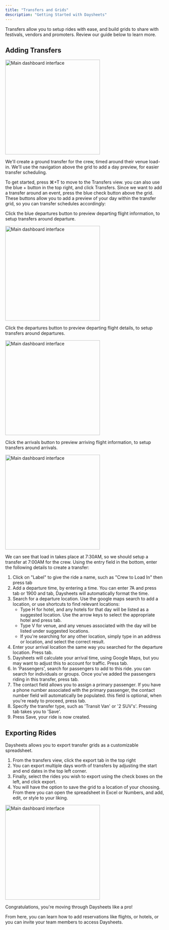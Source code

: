 ```yaml
---
title: "Transfers and Grids"
description: "Getting Started with Daysheets"
---
```


Transfers allow you to setup rides with ease, and build grids to share with
festivals, vendors and promoters. Review our guide below to learn more.

## Adding Transfers

<img
  src="/images/getting-started/download-daysheets/test.png"
  alt="Main dashboard interface"
  height="300"
  className="rounded-lg"
/>

We'll create a ground transfer for the crew, timed around their venue load-in.
We'll use the navigation above the grid to add a day preview, for easier
transfer scheduling.

To get started, press ⌘+T to move to the Transfers view. you can also use the
blue + button in the top right, and click Transfers. Since we want to add a
transfer around an event, press the blue check button above the grid. These
buttons allow you to add a preview of your day within the transfer grid, so you
can transfer schedules accordingly:

Click the blue departures button to preview departing flight information, to
setup transfers around departure.

<img
  src="/images/getting-started/download-daysheets/test.png"
  alt="Main dashboard interface"
  height="300"
  className="rounded-lg"
/>

Click the departures button to preview departing flight details, to setup
transfers around departures.

<img
  src="/images/getting-started/download-daysheets/test.png"
  alt="Main dashboard interface"
  height="300"
  className="rounded-lg"
/>

Click the arrivals button to preview arriving flight information, to setup
transfers around arrivals.

<img
  src="/images/getting-started/download-daysheets/test.png"
  alt="Main dashboard interface"
  height="300"
  className="rounded-lg"
/>

We can see that load in takes place at 7:30AM, so we should setup a transfer at
7:00AM for the crew. Using the entry field in the bottom, enter the following
details to create a transfer:

1. Click on "Label" to give the ride a name, such as "Crew to Load In" then
   press tab
2. Add a departure time, by entering a time. You can enter 7A and press tab or
   1900 and tab, Daysheets will automatically format the time.
3. Search for a departure location. Use the google maps search to add a
   location, or use shortcuts to find relevant locations:
   - Type H for hotel, and any hotels for that day will be listed as a
     suggested location. Use the arrow keys to select the appropriate hotel and
     press tab.
   - Type V for venue, and any venues associated with the day will be listed
     under suggested locations.
   - If you're searching for any other location, simply type in an address or
     location, and select the correct result.
4. Enter your arrival location the same way you searched for the departure
   location. Press tab.
5. Daysheets will calculate your arrival time, using Google Maps, but you may
   want to adjust this to account for traffic. Press tab.
6. In 'Passengers', search for passengers to add to this ride. you can search
   for individuals or groups. Once you've added the passengers riding in this
   transfer, press tab.
7. The contact field allows you to assign a primary passenger. If you have a
   phone number associated with the primary passenger, the contact number field
   will automatically be populated. this field is optional, when you're ready
   to proceed, press tab.
8. Specify the transfer type, such as 'Transit Van' or '2 SUV's'. Pressing tab
   takes you to 'Save'.
9. Press Save, your ride is now created.

## Exporting Rides

Daysheets allows you to export transfer grids as a customizable spreadsheet.

1. From the transfers view, click the export tab in the top right
2. You can export multiple days worth of transfers by adjusting the start and
   end dates in the top left corner.
3. Finally, select the rides you wish to export using the check boxes on the
   left, and click export.
4. You will have the option to save the grid to a location of your choosing.
   From there you can open the spreadsheet in Excel or Numbers, and add, edit,
   or style to your liking.

<img
  src="/images/getting-started/download-daysheets/test.png"
  alt="Main dashboard interface"
  height="300"
  className="rounded-lg"
/>

Congratulations, you're moving through Daysheets like a pro!

From here, you can learn how to add reservations like flights, or hotels, or
you can invite your team members to access Daysheets.
